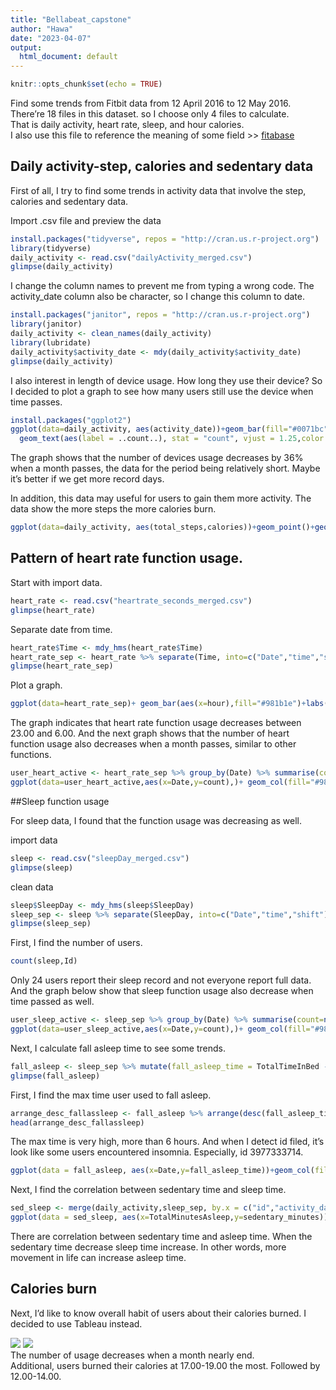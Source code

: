 ---
title: "Bellabeat_capstone"
author: "Hawa"
date: "2023-04-07"
output:
  html_document: default
---

```{r setup, include=FALSE}
knitr::opts_chunk$set(echo = TRUE)
```
Find some trends from Fitbit data from 12 April 2016 to 12 May 2016.  
There're 18 files in this dataset. so I choose only 4 files to calculate.  
That is daily activity, heart rate, sleep, and hour calories.  
I also use this file to reference the meaning of some field >> [fitabase](https://www.fitabase.com/media/1930/fitabasedatadictionary102320.pdf)


## Daily activity-step, calories and sedentary data

First of all, I try to find some trends in activity data that involve the step, calories and sedentary data.

Import .csv file and preview the data
```{r import activity data, echo=TRUE}
install.packages("tidyverse", repos = "http://cran.us.r-project.org")
library(tidyverse)
daily_activity <- read.csv("dailyActivity_merged.csv")
glimpse(daily_activity)
```

I change the column names to prevent me from typing a wrong code. The activity_date column also be character, so I change this column to date.

```{r clean activity data, echo=TRUE}
install.packages("janitor", repos = "http://cran.us.r-project.org")
library(janitor)
daily_activity <- clean_names(daily_activity)
library(lubridate)
daily_activity$activity_date <- mdy(daily_activity$activity_date)
glimpse(daily_activity)
```


I also interest in length of device usage. How long they use their device?
So I decided to plot a graph to see how many users still use the device when time passes.

```{r plot activity decreasing,echo=TRUE}
install.packages("ggplot2")
ggplot(data=daily_activity, aes(activity_date))+geom_bar(fill="#0071bc")+
  geom_text(aes(label = ..count..), stat = "count", vjust = 1.25,color = "white")+labs(title = "The number of device usage within a month.")
```

The graph shows that the number of devices usage decreases by 36% when a month passes, the data for the period being relatively short. Maybe it's better if we get more record days.


In addition, this data may useful for users to gain them more activity. 
The data show the more steps the more calories burn.

```{r plot step vs calories,echo=TRUE}
ggplot(data=daily_activity, aes(total_steps,calories))+geom_point()+geom_smooth()+labs(title = "Relationship between total steps and calories burn")
```


## Pattern of heart rate function usage.

Start with import data.
```{r import heart rate data,echo=TRUE}
heart_rate <- read.csv("heartrate_seconds_merged.csv")
glimpse(heart_rate)
```
Separate date from time.
```{r clean heart rate data,echo=TRUE}
heart_rate$Time <- mdy_hms(heart_rate$Time)
heart_rate_sep <- heart_rate %>% separate(Time, into=c("Date","time","shift"), sep=" ") %>% separate(time, into=c("hour","minute","sec"), sep=":")
glimpse(heart_rate_sep)
```
Plot a graph.
```{r plot hour usage,echo=TRUE}
ggplot(data=heart_rate_sep)+ geom_bar(aes(x=hour),fill="#981b1e")+labs(title = "Heart rate function usage in each hour")
```
The graph indicates that heart rate function usage decreases between 23.00 and 6.00.
And the next graph shows that the number of heart function usage also decreases when a month passes, similar to other functions.

```{r plot number heart decresing,echo=TRUE}
user_heart_active <- heart_rate_sep %>% group_by(Date) %>% summarise(count=n_distinct(Id))
ggplot(data=user_heart_active,aes(x=Date,y=count),)+ geom_col(fill="#981b1e")+theme(axis.text.x = element_text(angle = 45))+labs(title = "The number of heart rate function usage within a month.")
```

##Sleep function usage

For sleep data, I found that the function usage was decreasing as well.

import data
```{r import sleep data ,echo=TRUE}
sleep <- read.csv("sleepDay_merged.csv")
glimpse(sleep)
```

clean data
```{r clean sleep data ,echo=TRUE}
sleep$SleepDay <- mdy_hms(sleep$SleepDay)
sleep_sep <- sleep %>% separate(SleepDay, into=c("Date","time","shift"), sep=" ")
glimpse(sleep_sep)
```
First, I find the number of users.
```{r number of users ,echo=TRUE}
count(sleep,Id)
```
Only 24 users report their sleep record and not everyone report full data. And the graph below show that sleep function usage also decrease when time passed as well.
```{r plot number of sleep ,echo=TRUE}
user_sleep_active <- sleep_sep %>% group_by(Date) %>% summarise(count=n_distinct(Id))
ggplot(data=user_sleep_active,aes(x=Date,y=count),)+ geom_col(fill="#981b1e")+theme(axis.text.x = element_text(angle = 45))+labs(title = "The number of sleep function usage within a month")
```
Next, I calculate fall asleep time to see some trends.
```{r fall asleep time, echo=TRUE }
fall_asleep <- sleep_sep %>% mutate(fall_asleep_time = TotalTimeInBed -TotalMinutesAsleep)
glimpse(fall_asleep)
```
First, I find the max time user used to fall asleep.
```{r max time, echo=TRUE}
arrange_desc_fallassleep <- fall_asleep %>% arrange(desc(fall_asleep_time))
head(arrange_desc_fallassleep)
```
The max time is very high, more than 6 hours. And when I detect id filed, it's look like some users encountered insomnia. Especially, id 3977333714.
```{r plot fall asleep time, echo=TRUE}
ggplot(data = fall_asleep, aes(x=Date,y=fall_asleep_time))+geom_col(fill="#112e51")+facet_wrap(~Id)+labs(title="Fall asleep time of each user")
```
Next, I find the correlation between sedentary time and sleep time.
```{r}
sed_sleep <- merge(daily_activity,sleep_sep, by.x = c("id","activity_date"), by.y = c("Id","Date"))
ggplot(data = sed_sleep, aes(x=TotalMinutesAsleep,y=sedentary_minutes))+geom_point()+geom_smooth()
```
There are correlation between sedentary time and asleep time. When the sedentary time decrease sleep time increase. In other words, more movement in life can increase asleep time.



## Calories burn

Next, I'd like to know overall habit of users about their calories burned. I decided to use Tableau instead.  

![](calories_function_usage.png) ![](avg_calories_hour.png)  
The number of usage decreases when a month nearly end.  
Additional, users burned their calories at 17.00-19.00 the most. Followed by 12.00-14.00.
